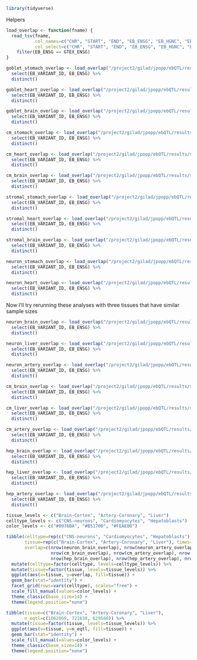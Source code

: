 ```r
library(tidyverse)
```

Helpers
```r
load_overlap <- function(fname) {
  read_tsv(fname, 
           col_names=c("CHR", "START", "END", "EB_ENSG", "EB_HGNC", "EB_VARIANT_ID", "GTEX_CHR", "GTEX_START", "GTEX_END", "GTEX_ENSG", "GTEX_REF", "GTEX_ALT"),
           col_select=c("CHR", "START", "END", "EB_ENSG", "EB_HGNC", "EB_VARIANT_ID", "GTEX_ENSG")) %>%
    filter(EB_ENSG == GTEX_ENSG)
}
```


```r
goblet_stomach_overlap <- load_overlap("/project2/gilad/jpopp/ebQTL/results/static_eqtl_followup/eb_cellid/pseudobulk_tmm/basic/Goblet-cells/8pcs/eqtl_overlap.Stomach.bed") %>%
  select(EB_VARIANT_ID, EB_ENSG) %>%
  distinct()

goblet_heart_overlap <- load_overlap("/project2/gilad/jpopp/ebQTL/results/static_eqtl_followup/eb_cellid/pseudobulk_tmm/basic/Goblet-cells/8pcs/eqtl_overlap.Heart_Left_Ventricle.bed") %>%
  select(EB_VARIANT_ID, EB_ENSG) %>%
  distinct()

goblet_brain_overlap <- load_overlap("/project2/gilad/jpopp/ebQTL/results/static_eqtl_followup/eb_cellid/pseudobulk_tmm/basic/Goblet-cells/8pcs/eqtl_overlap.Brain_Cortex.bed") %>%
  select(EB_VARIANT_ID, EB_ENSG) %>%
  distinct()
```

```r
cm_stomach_overlap <- load_overlap("/project2/gilad/jpopp/ebQTL/results/static_eqtl_followup/eb_cellid/pseudobulk_tmm/basic/Stromal-cells/8pcs/eqtl_overlap.Stomach.bed") %>%
  select(EB_VARIANT_ID, EB_ENSG) %>%
  distinct()

cm_heart_overlap <- load_overlap("/project2/gilad/jpopp/ebQTL/results/static_eqtl_followup/eb_cellid/pseudobulk_tmm/basic/Stromal-cells/8pcs/eqtl_overlap.Heart_Left_Ventricle.bed") %>%
  select(EB_VARIANT_ID, EB_ENSG) %>%
  distinct()

cm_brain_overlap <- load_overlap("/project2/gilad/jpopp/ebQTL/results/static_eqtl_followup/eb_cellid/pseudobulk_tmm/basic/Stromal-cells/8pcs/eqtl_overlap.Brain_Cortex.bed") %>%
  select(EB_VARIANT_ID, EB_ENSG) %>%
  distinct()
```
```r
stromal_stomach_overlap <- load_overlap("/project2/gilad/jpopp/ebQTL/results/static_eqtl_followup/eb_cellid/pseudobulk_tmm/basic/Stromal-cells/8pcs/eqtl_overlap.Stomach.bed") %>%
  select(EB_VARIANT_ID, EB_ENSG) %>%
  distinct()

stromal_heart_overlap <- load_overlap("/project2/gilad/jpopp/ebQTL/results/static_eqtl_followup/eb_cellid/pseudobulk_tmm/basic/Stromal-cells/8pcs/eqtl_overlap.Heart_Left_Ventricle.bed") %>%
  select(EB_VARIANT_ID, EB_ENSG) %>%
  distinct()

stromal_brain_overlap <- load_overlap("/project2/gilad/jpopp/ebQTL/results/static_eqtl_followup/eb_cellid/pseudobulk_tmm/basic/Stromal-cells/8pcs/eqtl_overlap.Brain_Cortex.bed") %>%
  select(EB_VARIANT_ID, EB_ENSG) %>%
  distinct()
```

```r
neuron_stomach_overlap <- load_overlap("/project2/gilad/jpopp/ebQTL/results/static_eqtl_followup/eb_cellid/pseudobulk_tmm/basic/CNS-neurons/8pcs/eqtl_overlap.Stomach.bed") %>%
  select(EB_VARIANT_ID, EB_ENSG) %>%
  distinct()

neuron_heart_overlap <- load_overlap("/project2/gilad/jpopp/ebQTL/results/static_eqtl_followup/eb_cellid/pseudobulk_tmm/basic/CNS-neurons/8pcs/eqtl_overlap.Heart_Left_Ventricle.bed") %>%
  select(EB_VARIANT_ID, EB_ENSG) %>%
  distinct()
```

Now I'll try rerunning these analyses with three tissues that have similar sample sizes
```r
neuron_brain_overlap <- load_overlap("/project2/gilad/jpopp/ebQTL/results/static_eqtl_followup/eb_cellid/pseudobulk_tmm/basic/CNS-neurons/8pcs/eqtl_overlap.Brain_Cortex.bed") %>%
  select(EB_VARIANT_ID, EB_ENSG) %>%
  distinct()

neuron_liver_overlap <- load_overlap("/project2/gilad/jpopp/ebQTL/results/static_eqtl_followup/eb_cellid/pseudobulk_tmm/basic/CNS-neurons/8pcs/eqtl_overlap.Liver.bed") %>%
  select(EB_VARIANT_ID, EB_ENSG) %>%
  distinct()

neuron_artery_overlap <- load_overlap("/project2/gilad/jpopp/ebQTL/results/static_eqtl_followup/eb_cellid/pseudobulk_tmm/basic/CNS-neurons/8pcs/eqtl_overlap.Artery_Coronary.bed") %>%
  select(EB_VARIANT_ID, EB_ENSG) %>%
  distinct()
```

```r
cm_brain_overlap <- load_overlap("/project2/gilad/jpopp/ebQTL/results/static_eqtl_followup/eb_cellid/pseudobulk_tmm/basic/Cardiomyocytes/8pcs/eqtl_overlap.Brain_Cortex.bed") %>%
  select(EB_VARIANT_ID, EB_ENSG) %>%
  distinct()

cm_liver_overlap <- load_overlap("/project2/gilad/jpopp/ebQTL/results/static_eqtl_followup/eb_cellid/pseudobulk_tmm/basic/Cardiomyocytes/8pcs/eqtl_overlap.Liver.bed") %>%
  select(EB_VARIANT_ID, EB_ENSG) %>%
  distinct()

cm_artery_overlap <- load_overlap("/project2/gilad/jpopp/ebQTL/results/static_eqtl_followup/eb_cellid/pseudobulk_tmm/basic/Cardiomyocytes/8pcs/eqtl_overlap.Artery_Coronary.bed") %>%
  select(EB_VARIANT_ID, EB_ENSG) %>%
  distinct()
```

```r
hep_brain_overlap <- load_overlap("/project2/gilad/jpopp/ebQTL/results/static_eqtl_followup/eb_cellid/pseudobulk_tmm/basic/Hepatoblasts/8pcs/eqtl_overlap.Brain_Cortex.bed") %>%
  select(EB_VARIANT_ID, EB_ENSG) %>%
  distinct()

hep_liver_overlap <- load_overlap("/project2/gilad/jpopp/ebQTL/results/static_eqtl_followup/eb_cellid/pseudobulk_tmm/basic/Hepatoblasts/8pcs/eqtl_overlap.Liver.bed") %>%
  select(EB_VARIANT_ID, EB_ENSG) %>%
  distinct()

hep_artery_overlap <- load_overlap("/project2/gilad/jpopp/ebQTL/results/static_eqtl_followup/eb_cellid/pseudobulk_tmm/basic/Hepatoblasts/8pcs/eqtl_overlap.Artery_Coronary.bed") %>%
  select(EB_VARIANT_ID, EB_ENSG) %>%
  distinct()
```

```r
tissue_levels <- c("Brain-Cortex", "Artery-Coronary", "Liver")
celltype_levels <- c("CNS-neurons", "Cardiomyocytes", "Hepatoblasts")
color_levels <- c("#0076BA", "#B51700", "#FEAE00")

tibble(celltype=rep(c("CNS-neurons", "Cardiomyocytes", "Hepatoblasts"), each=3),
       tissue=rep(c("Brain-Cortex", "Artery-Coronary", "Liver"), times=3),
       overlap=c(nrow(neuron_brain_overlap), nrow(neuron_artery_overlap), nrow(neuron_liver_overlap),
                 nrow(cm_brain_overlap), nrow(cm_artery_overlap), nrow(cm_liver_overlap),
                 nrow(hep_brain_overlap), nrow(hep_artery_overlap), nrow(hep_liver_overlap))) %>%
  mutate(celltype=factor(celltype, levels=celltype_levels)) %>%
  mutate(tissue=factor(tissue, levels=tissue_levels)) %>%
  ggplot(aes(x=tissue, y=overlap, fill=tissue)) +
  geom_bar(stat="identity") + 
  facet_grid(rows=vars(celltype), scales="free") +
  scale_fill_manual(values=color_levels) +
  theme_classic(base_size=14) +
  theme(legend.position="none")
```

```r
tibble(tissue=c("Brain-Cortex", "Artery-Coronary", "Liver"),
       n_eqtl=c(1062869, 721638, 629560)) %>%
  mutate(tissue=factor(tissue, levels=tissue_levels)) %>%
  ggplot(aes(x=tissue, y=n_eqtl, fill=tissue)) +
  geom_bar(stat="identity") + 
  scale_fill_manual(values=color_levels) +
  theme_classic(base_size=14) +
  theme(legend.position="none")
```

